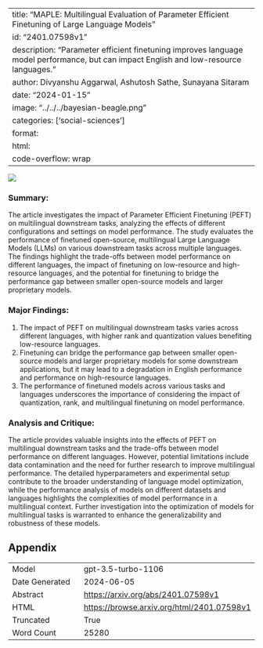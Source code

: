 
---
title: "MAPLE: Multilingual Evaluation of Parameter Efficient Finetuning of Large Language Models"
id: "2401.07598v1"
description: "Parameter efficient finetuning improves language model performance, but can impact English and low-resource languages."
author: Divyanshu Aggarwal, Ashutosh Sathe, Sunayana Sitaram
date: "2024-01-15"
image: "../../../bayesian-beagle.png"
categories: ['social-sciences']
format:
  html:
    code-overflow: wrap
---

![](../../../bayesian-beagle.png)

### Summary:

The article investigates the impact of Parameter Efficient Finetuning (PEFT) on multilingual downstream tasks, analyzing the effects of different configurations and settings on model performance. The study evaluates the performance of finetuned open-source, multilingual Large Language Models (LLMs) on various downstream tasks across multiple languages. The findings highlight the trade-offs between model performance on different languages, the impact of finetuning on low-resource and high-resource languages, and the potential for finetuning to bridge the performance gap between smaller open-source models and larger proprietary models.

### Major Findings:
1. The impact of PEFT on multilingual downstream tasks varies across different languages, with higher rank and quantization values benefiting low-resource languages.
2. Finetuning can bridge the performance gap between smaller open-source models and larger proprietary models for some downstream applications, but it may lead to a degradation in English performance and performance on high-resource languages.
3. The performance of finetuned models across various tasks and languages underscores the importance of considering the impact of quantization, rank, and multilingual finetuning on model performance.

### Analysis and Critique:
The article provides valuable insights into the effects of PEFT on multilingual downstream tasks and the trade-offs between model performance on different languages. However, potential limitations include data contamination and the need for further research to improve multilingual performance. The detailed hyperparameters and experimental setup contribute to the broader understanding of language model optimization, while the performance analysis of models on different datasets and languages highlights the complexities of model performance in a multilingual context. Further investigation into the optimization of models for multilingual tasks is warranted to enhance the generalizability and robustness of these models.

## Appendix

|          |          |
|----------|----------|
| Model     | gpt-3.5-turbo-1106       |
| Date Generated     | 2024-06-05       |
| Abstract | [https://arxiv.org/abs/2401.07598v1](https://arxiv.org/abs/2401.07598v1)        |
| HTML     | [https://browse.arxiv.org/html/2401.07598v1](https://browse.arxiv.org/html/2401.07598v1)       |
| Truncated       | True       |
| Word Count       | 25280       |
